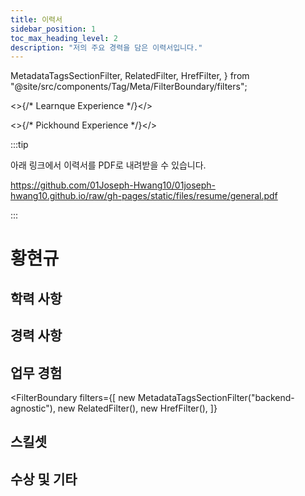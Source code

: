 ```yaml
---
title: 이력서
sidebar_position: 1
toc_max_heading_level: 2
description: "저의 주요 경력을 담은 이력서입니다."
---
```



  MetadataTagsSectionFilter,
  RelatedFilter,
  HrefFilter,
} from "@site/src/components/Tag/Meta/FilterBoundary/filters";


<>{/* Learnque Experience */}</>


<>{/* Pickhound Experience */}</>


:::tip

아래 링크에서 이력서를 PDF로 내려받을 수 있습니다.

https://github.com/01Joseph-Hwang10/01joseph-hwang10.github.io/raw/gh-pages/static/files/resume/general.pdf

:::

# 황현규

<Introduction />

## 학력 사항

<Education />

## 경력 사항

<Experience />

## 업무 경험

<MoreExperience />

<FilterBoundary
  filters={[
    new MetadataTagsSectionFilter("backend-agnostic"),
    new RelatedFilter(),
    new HrefFilter(),
  ]}
>
  <AdminDashboard />
  <BannerManager />
  <Common />
  <LearnQueExperience />
  <RecommendationAPI />
  <BanditEngine />
</FilterBoundary>

## 스킬셋

<Skillsets />

## 수상 및 기타

<Achievements />
